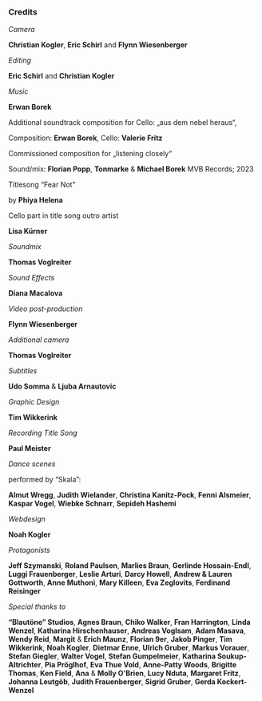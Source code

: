 ### Credits

*Camera*

**Christian Kogler**, **Eric Schirl**
and **Flynn Wiesenberger**
<br/>

*Editing*

**Eric Schirl** and **Christian Kogler**
<br/>

*Music*

**Erwan Borek**

Additional soundtrack composition for Cello:
„aus dem nebel heraus“,

Composition: **Erwan Borek**,
Cello: **Valerie Fritz**

Commissioned composition for „listening closely“

Sound/mix: **Florian Popp**, **Tonmarke** & **Michael Borek**
MVB Records; 2023

Titlesong “Fear Not"

by **Phiya Helena**

Cello part in title song outro artist

**Lisa Kürner**
<br/>

*Soundmix*

**Thomas Voglreiter**
<br/>

*Sound Effects*

**Diana Macalova**
<br/>

*Video post-production*

**Flynn Wiesenberger**
<br/>

*Additional camera*

**Thomas Voglreiter**
<br/>

*Subtitles*

**Udo Somma** & **Ljuba Arnautovic**
<br/>

*Graphic Design*

**Tim Wikkerink**
<br/>

*Recording Title Song*

**Paul Meister**
<br/>

*Dance scenes*

performed by “Skala”:

**Almut Wregg**,
**Judith Wielander**,
**Christina Kanitz-Pock**,
**Fenni Alsmeier**,
**Kaspar Vogel**,
**Wiebke Schnarr**,
**Sepideh Hashemi**
<br/>

*Webdesign*

**Noah Kogler**
<br/>

*Protagonists*

**Jeff Szymanski**,
**Roland Paulsen**,
**Marlies Braun**,
**Gerlinde Hossain-Endl**,
**Luggi Frauenberger**,
**Leslie Arturi**,
**Darcy Howell**,
**Andrew & Lauren Gottworth**,
**Anne Muthoni**,
**Mary Killeen**,
**Eva Zeglovits**,
**Ferdinand Reisinger**
<br/>

*Special thanks to*

**“Blautöne” Studios**,
**Agnes Braun**,
**Chiko Walker**,
**Fran Harrington**,
**Linda Wenzel**,
**Katharina Hirschenhauser**,
**Andreas Voglsam**,
**Adam Masava**,
**Wendy Reid**,
**Margit** & **Erich Maunz**,
**Florian 9er**,
**Jakob Pinger**,
**Tim Wikkerink**,
**Noah Kogler**,
**Dietmar Enne**,
**Ulrich Gruber**,
**Markus Vorauer**,
**Stefan Giegler**,
**Walter Vogel**,
**Stefan Gumpelmeier**,
**Katharina Soukup-Altrichter**,
**Pia Pröglhof**,
**Eva Thue Vold**,
**Anne-Patty Woods**,
**Brigitte Thomas**,
**Ken Field**,
**Ana** & **Molly O'Brien**,
**Lucy Nduta**,
**Margaret Fritz**,
**Johanna Leutgöb**,
**Judith Frauenberger**,
**Sigrid Gruber**,
**Gerda Kockert-Wenzel**
